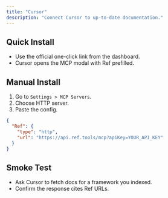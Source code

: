 ```yaml
---
title: "Cursor"
description: "Connect Cursor to up-to-date documentation."
---
```


## Quick Install

- Use the official one-click link from the dashboard.
- Cursor opens the MCP modal with Ref prefilled.

## Manual Install

1. Go to `Settings > MCP Servers`.
2. Choose HTTP server.
3. Paste the config.

```json
{
  "Ref": {
    "type": "http",
    "url": "https://api.ref.tools/mcp?apiKey=YOUR_API_KEY"
  }
}
```

## Smoke Test

- Ask Cursor to fetch docs for a framework you indexed.
- Confirm the response cites Ref URLs.
